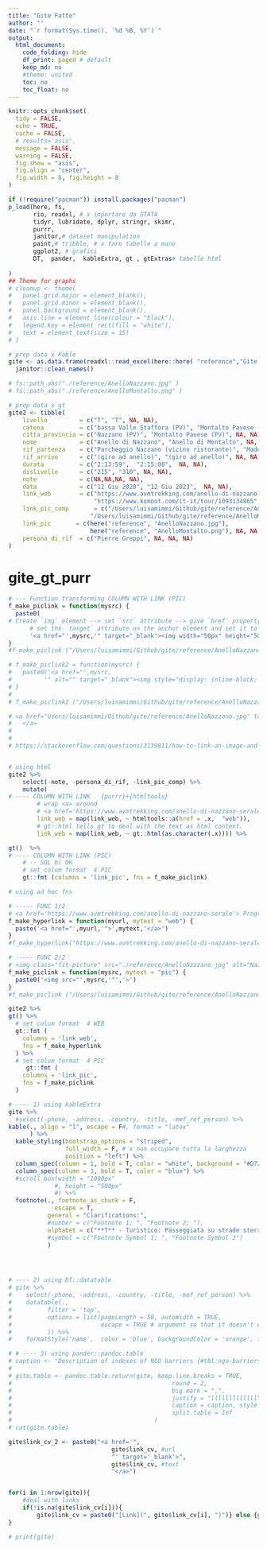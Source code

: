 ```yaml
---
title: "Gite Fatte"
author: ""
date: "`r format(Sys.time(), '%d %B, %Y')`"
output:
  html_document:
    code_folding: hide
    df_print: paged # default
    keep_md: no
    #theme: united
    toc: no
    toc_float: no
---
```


```r
knitr::opts_chunk$set(
  tidy = FALSE,
  echo = TRUE,
  cache = FALSE,
  # results='asis',
  message = FALSE,
  warning = FALSE,
  fig.show = "asis",
  fig.align = "center",
  fig.width = 8, fig.height = 8
)

if (!require("pacman")) install.packages("pacman")
p_load(here, fs,
       rio, readxl, # x importare da STATA
       tidyr, lubridate, dplyr, stringr, skimr, 
       purrr, 
       janitor,# dataset manipulation
       paint,# tribble, # x fare tabelle a mano
       ggplot2, # grafici
       DT,  pander,  kableExtra, gt , gtExtras# tabelle html
       
)
## Theme for graphs
# cleanup <- theme(
#   panel.grid.major = element_blank(),
#   panel.grid.minor = element_blank(),
#   panel.background = element_blank(),
#   axis.line = element_line(colour = "black"),
#   legend.key = element_rect(fill = "white"),
#   text = element_text(size = 15)
# )
```


```r
# prep data x Kable 
gite <- as.data.frame(readxl::read_excel(here::here( "reference","Gite.xlsx")) )%>% 
  janitor::clean_names()

# fs::path_abs("./reference/AnelloNazzano.jpg" )
# fs::path_abs("./reference/AnelloMontalto.png" )

# prep data x gt 
gite2 <- tibble(
    livello         = c("T", "T", NA, NA),
    catena          = c("bassa Valle Staffora (PV)", "Montalto Pavese (PV)", NA, NA),
    citta_provincia = c("Nazzano (PV)", "Montalto Pavese (PV)", NA, NA),
    nome            = c("Anello di Nazzano", "Anello di Montalto", NA, NA),
    rif_partenza    = c("Parcheggio Nazzano (vicino ristorante)", "Madonna del vento", NA, NA),
    rif_arrivo      = c("(giro ad anello)", "(giro ad anello)", NA, NA),
    durata          = c("2:13:59",  "2:15:00",  NA, NA),
    dislivello      = c("215", "310", NA, NA),
    note            = c(NA,NA,NA, NA),
    data            = c("12 Giu 2020", "12 Giu 2023",  NA, NA),
    link_web        = c("https://www.avmtrekking.com/anello-di-nazzano-serale",
                        "https://www.komoot.com/it-it/tour/1093134865", NA, NA), 
    link_pic_comp       = c("/Users/luisamimmi/Github/gite/reference/AnelloNazzano.jpg", 
                       "/Users/luisamimmi/Github/gite/reference/AnelloMontalto.png", NA, NA ),
    link_pic       = c(here("reference", "AnelloNazzano.jpg"), 
                       here("reference", "AnelloMontalto.png"), NA, NA ),
    persona_di_rif  = c("Pierre Greppi", NA, NA, NA)
) 

```

# gite_gt_purr


<!-- [Rif {purrr}+{htmltools}](https://community.rstudio.com/t/create-interactive-links-in-gt-table-in-rmarkdown/70266/2) -->
<!-- [Rif](https://stackoverflow.com/questions/3139811/how-to-link-an-image-and-target-a-new-window) -->

```r

# --- Function transforming COLUMN WITH LINK (PIC) 
f_make_piclink = function(mysrc) {
  paste0(
# Create `img` element --> set `src` attribute --> give `href` property to anchor      
      # set the `target` attribute on the anchor element and set it to _blank. (open in new tab)
      '<a href="',mysrc,'" target="_blank"><img width="50px" height="50px" border="0" align="center"  src="',mysrc,'" alt=""/> </a>')
}
#f_make_piclink ("/Users/luisamimmi/Github/gite/reference/AnelloNazzano.jpg") 

# f_make_piclink2 = function(mysrc) {
#   paste0('<a href="',mysrc,
#         '" alt="" target="_blank"><img style="display: inline-block; width: 50px; height; 50px; background-image: url("', mysrc, '")/> </a>')
# }
# 
# f_make_piclink2 ("/Users/luisamimmi/Github/gite/reference/AnelloNazzano.jpg") 

# <a href="Users/luisamimmi/Github/gite/reference/AnelloNazzano.jpg" target="_blank"><img width="220" height="250" border="0" align="center"  src="Users/luisamimmi/Github/gite/reference/AnelloNazzano.jpg" alt=""/>
#   </a>
# 
# 
# https://stackoverflow.com/questions/3139811/how-to-link-an-image-and-target-a-new-window


# using html
gite2 %>% 
    select(-note, -persona_di_rif, -link_pic_comp) %>% 
    mutate(
# ---- COLUMN WITH LINK   {purrr}+{htmltools}     
        # wrap <a> around 
        # <a href='https://www.avmtrekking.com/anello-di-nazzano-serale'> Programma </a>
        link_web = map(link_web, ~ htmltools::a(href = .x,  "web")),
        # gt::html tells gt to deal with the text as html content.
        link_web = map(link_web, ~ gt::html(as.character(.x)))) %>%

gt()  %>% 
# ---- COLUMN WITH LINK (PIC)       
    # -- SOL b) OK 
    # set colum format  4 PIC      
    gt::fmt (columns = 'link_pic', fns = f_make_piclink) 

```



<!-- # gite_gt_fn -->

```r

# using ad hoc fns

# ----- FUNC 1/2
# <a href='https://www.avmtrekking.com/anello-di-nazzano-serale'> Programma </a>
f_make_hyperlink = function(myurl, mytext = "web") {
  paste('<a href="',myurl,'">',mytext,'</a>')
}
#f_make_hyperlink("https://www.avmtrekking.com/anello-di-nazzano-serale")

# ----- FUNC 2/2
# <img class="fit-picture" src="./reference/AnelloNazzano.jpg" alt="Nazzano>
f_make_piclink = function(mysrc, mytext = "pic") {
  paste0('<img src="',mysrc,'"','>')
}
#f_make_piclink ("/Users/luisamimmi/Github/gite/reference/AnelloNazzano.jpg")

gite2 %>%
gt() %>%
  # set colum format  4 WEB      
  gt::fmt (
    columns = 'link_web',
    fns = f_make_hyperlink
  ) %>%
  # set colum format  4 PIC      
     gt::fmt (
    columns = 'link_pic',
    fns = f_make_piclink
  ) 


```

```r
# ---- 1) using kableExtra
gite %>% 
  #select(-phone, -address, -country, -title, -mef_ref_person) %>% 
kable(., align = "l", escape = F#, format = "latex"
      ) %>%
  kable_styling(bootstrap_options = "striped", 
                full_width = F, # x non occupare tutta la larghezza
                position = "left") %>%
  column_spec(column = 1, bold = T, color = "white", background = "#D7261E") %>%
  column_spec(column = 3, bold = T, color = "blue") %>%
  #scroll_box(width = "1000px"
             #, height = "500px"
             #) %>%
  footnote(., footnote_as_chunk = F,
             escape = T,
           general = "Clarifications:",
           #number = c("Footnote 1; ", "Footnote 2; "),
           alphabet = c("**T** - Turistico: Passeggiata su strade sterrate e ampi sentieri con pendenze modeste, dislivelli inferiori a 300 m e sviluppo inferiore a 10 km. **E** - Escursionistico: Escursione semplice ma che richiede una buona forma fisica senza dover essere degli atleti. Percorsi su sterrate, ampi sentieri a scarsa pendenza ma anche sentieri di montagna più articolati e con pendenze leggermente maggiori. Dislivelli compresi fra 300 e 600 m. Sviluppo tra 10 e 15 km. **EE** - Escursionisti Esperti: Escursione per i più esperti e allenati. Rimangono escursioni con difficoltà tecniche comunque mai eccessive (eventuali brevi tratti esposti con catene, sentieri ripidi, tracce di sentiero, brevi tratti di roccette di primo grado, eventuale attraversamento di nevai) ma occorre avere una buona esperienza escursionistica e un buon allenamento. Pendenze a tratti sostenute. Dislivelli anche oltre i 600 m. Sviluppo anche oltre i 15 km. **EEA** - Escursionisti Esperti Attrezzati: Percorso attrezzato che richiede l'utilizzo dell'attrezzatura per via ferrata. **EAI** - Escursionisti in Ambiente Innevato: Itinerario in ambiente innevato che richiede l'uso di racchette da neve, ma comunque su terreno senza grandi pendenze, con percorsi evidenti, e senza tratti esposti."),
           #symbol = c("Footnote Symbol 1; ", "Footnote Symbol 2")
           )




# ---- 2) using DT::datatable
# gite %>% 
#    select(-phone, -address, -country, -title, -mef_ref_person) %>% 
#    datatable(., 
#          filter = 'top', 
#          options = list(pageLength = 50, autoWidth = TRUE, 
#                         escape = TRUE # argument so that it doesn't escape the HTML code.
#          )) %>%
#    formatStyle('name',  color = 'blue', backgroundColor = 'orange', fontWeight = 'bold')

# # ---- 3) using pander::pandoc.table
# caption <- "Description of indexes of NGO barriers {#tbl:ngo-barriers-index}"
# 
# gite.table <- pandoc.table.return(gite, keep.line.breaks = TRUE,
# 											  round = 2,
# 											  big.mark = ",",
# 											  justify = "lllllllllllll", # OKKIO AL # DI COLONNE
# 											  caption = caption, style = "multiline",
# 											  split.table = Inf
#                                        )
# cat(gite.table)
```

```r
gite$link_cv_2 <- paste0("<a href='", 
                             gite$link_cv, #url
                             "' target='_blank'>", 
                             gite$link_cv, #text
                             "</a>")


for(i in 1:nrow(gite)){
    #deal with links
    if(!is.na(gite$link_cv[i])){
        gite$link_cv = paste0("[Link](", gite$link_cv[i], ")")} else {gite$link_cv = ""}
}

# print(gite)




```
